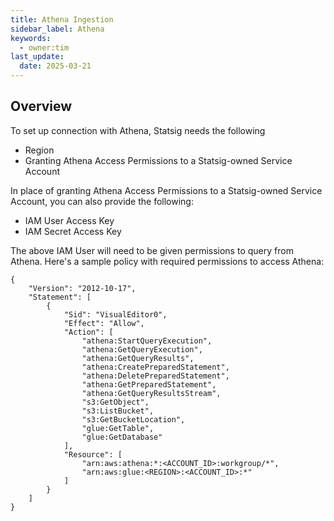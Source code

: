 ```yaml
---
title: Athena Ingestion
sidebar_label: Athena
keywords:
  - owner:tim
last_update:
  date: 2025-03-21
---
```


## Overview

To set up connection with Athena, Statsig needs the following

- Region
- Granting Athena Access Permissions to a Statsig-owned Service Account  

In place of granting Athena Access Permissions to a Statsig-owned Service Account, you can also provide the following:

- IAM User Access Key
- IAM Secret Access Key

The above IAM User will need to be given permissions to query from Athena. Here's a sample policy with required permissions to access Athena:

```
{
    "Version": "2012-10-17",
    "Statement": [
        {
            "Sid": "VisualEditor0",
            "Effect": "Allow",
            "Action": [
                "athena:StartQueryExecution",
                "athena:GetQueryExecution",
                "athena:GetQueryResults",
                "athena:CreatePreparedStatement",
                "athena:DeletePreparedStatement",
                "athena:GetPreparedStatement",
                "athena:GetQueryResultsStream",
                "s3:GetObject",
                "s3:ListBucket",
                "s3:GetBucketLocation",
                "glue:GetTable",
                "glue:GetDatabase"
            ],
            "Resource": [
                "arn:aws:athena:*:<ACCOUNT_ID>:workgroup/*",
                "arn:aws:glue:<REGION>:<ACCOUNT_ID>:*"
            ]
        }
    ]
}
```
